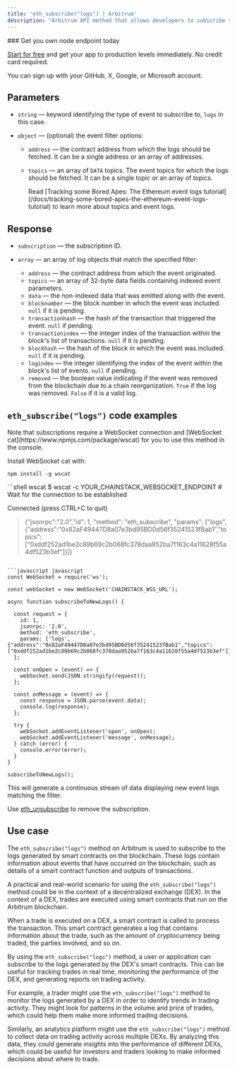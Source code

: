 ---
title: 'eth_subscribe("logs") | Arbitrum'
description: "Arbitrum API method that allows developers to subscribe to real-time updates about new event logs on the Arbitrum blockchain. The application will receive notifications whenever new logs matching the filter are emitted."
---

<Check>
  ### Get you own node endpoint today

  [Start for free](https://console.chainstack.com/) and get your app to production levels immediately. No credit card required.

  You can sign up with your GitHub, X, Google, or Microsoft account.
</Check>

## Parameters

* `string` — keyword identifying the type of event to subscribe to, `logs` in this case.

* `object` — (optional) the event filter options:

  * `address` — the contract address from which the logs should be fetched. It can be a single address or an array of addresses.

  * `topics` — an array of `DATA` topics. The event topics for which the logs should be fetched. It can be a single topic or an array of topics.

    <Info>
      Read [Tracking some Bored Apes: The Ethereum event logs tutorial](/docs/tracking-some-bored-apes-the-ethereum-event-logs-tutorial) to learn more about topics and event logs.
    </Info>

## Response

* `subscription` — the subscription ID.

* `array` — an array of log objects that match the specified filter:

  * `address` — the contract address from which the event originated.
  * `topics` — an array of 32-byte data fields containing indexed event parameters.
  * `data` — the non-indexed data that was emitted along with the event.
  * `blocknumber` — the block number in which the event was included. `null` if it is pending.
  * `transactionhash` — the hash of the transaction that triggered the event. `null` if pending.
  * `transactionindex` — the integer index of the transaction within the block's list of transactions. `null` if it is pending.
  * `blockhash` — the hash of the block in which the event was included. `null` if it is pending.
  * `logindex` — the integer identifying the index of the event within the block's list of events. `null` if pending.
  * `removed` — the boolean value indicating if the event was removed from the blockchain due to a chain reorganization. `True` if the log was removed. `False` if it is a valid log.

## `eth_subscribe("logs")` code examples

<Info>
  Note that subscriptions require a WebSocket connection and [WebSocket cat](https://www.npmjs.com/package/wscat) for you to use this method in the console.

  Install WebSocket cat with:

  `npm install -g wscat`
</Info>

<CodeGroup>
  ```shell wscat
  $ wscat -c YOUR_CHAINSTACK_WEBSOCKET_ENDPOINT
  # Wait for the connection to be established

  Connected (press CTRL+C to quit)

  > {"jsonrpc":"2.0","id": 1, "method": "eth_subscribe", "params": ["logs", {"address":"0x82aF49447D8a07e3bd95BD0d56f35241523fBab1","topics":["0xddf252ad1be2c89b69c2b068fc378daa952ba7f163c4a11628f55a4df523b3ef"]}]}
  ```

  ```javascript javascript
  const WebSocket = require('ws');

  const webSocket = new WebSocket('CHAINSTACK_WSS_URL');

  async function subscribeToNewLogs() {

    const request = {
      id: 1,
      jsonrpc: '2.0',
      method: 'eth_subscribe',
      params: ['logs', {"address":"0x82aF49447D8a07e3bd95BD0d56f35241523fBab1","topics":["0xddf252ad1be2c89b69c2b068fc378daa952ba7f163c4a11628f55a4df523b3ef"]}],
    };

    const onOpen = (event) => {
      webSocket.send(JSON.stringify(request));
    };

    const onMessage = (event) => {
      const response = JSON.parse(event.data);
      console.log(response);
    };

    try {
      webSocket.addEventListener('open', onOpen);
      webSocket.addEventListener('message', onMessage);
    } catch (error) {
      console.error(error);
    }
  }

  subscribeToNewLogs();
  ```
</CodeGroup>

This will generate a continuous stream of data displaying new event logs matching the filter.

Use [eth\_unsubscribe](/api-reference/arbitrum-native-unsubscribe) to remove the subscription.

## Use case

The `eth_subscribe("logs")` method on Arbitrum is used to subscribe to the logs generated by smart contracts on the blockchain. These logs contain information about events that have occurred on the blockchain, such as details of a smart contract function and outputs of transactions.

A practical and real-world scenario for using the `eth_subscribe("logs")` method could be in the context of a decentralized exchange (DEX). In the context of a DEX, trades are executed using smart contracts that run on the Arbitrum blockchain.

When a trade is executed on a DEX, a smart contract is called to process the transaction. This smart contract generates a log that contains information about the trade, such as the amount of cryptocurrency being traded, the parties involved, and so on.

By using the `eth_subscribe("logs")` method, a user or application can subscribe to the logs generated by the DEX's smart contracts. This can be useful for tracking trades in real time, monitoring the performance of the DEX, and generating reports on trading activity.

For example, a trader might use the `eth_subscribe("logs")` method to monitor the logs generated by a DEX in order to identify trends in trading activity. They might look for patterns in the volume and price of trades, which could help them make more informed trading decisions.

Similarly, an analytics platform might use the `eth_subscribe("logs")` method to collect data on trading activity across multiple DEXs. By analyzing this data, they could generate insights into the performance of different DEXs, which could be useful for investors and traders looking to make informed decisions about where to trade.
